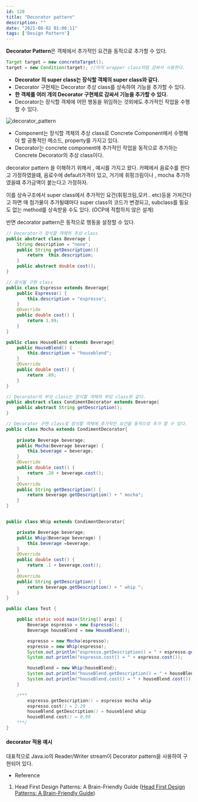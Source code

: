 ```yaml
---
id: 128
title: "Decorator pattern"
description: ""
date: "2021-08-02 01:06:11"
tags: ['Design Pattern']
---
```

<strong>Decorator Pattern</strong>은 객체에서 추가적인 요건을 동적으로 추가할 수 있다. 

```java
Target target = new concreteTarget();
target = new Condition(target); //마치 wrapper class처럼 감싸서 사용한다.
```
- <strong>Decorator 의 super class는 장식할 객체의 super class와 같다. </strong>
- Decorator 구현체는 Decorator 추상 class를 상속하여 기능을 추가할 수 있다. 
- <strong>한 객체를 여러 개의 Decorator 구현체로 감싸서 기능을 추가할 수 있다. </strong>
- Decorator는 장식할 객체에 어떤 행동을 위임하는 것외에도 추가적인 작업을 수행할 수 있다. 



![decorator_pattern](/images/decorator-pattern.jpg)



- Component는 장식할 객체의 추상 class로 Concrete Component에서 수행해야 할 공통적인 메소드, property를 가지고 있다.
- Decorator는 concrete component에 추가적인 작업을 동적으로 추가하는 Concrete Decorator의 추상 class이다. 


decorator pattern 을 이해하기 위해서 , 예시를 가지고 왔다.
카페에서 음료수를 판다고 가정하였을떄, 음료수에 default가격이 있고, 거기에 휘핑크림이나 , mocha 추가하였을떄 추가금액이 붙는다고 가정하자.

이를 상속구조에서 super class에서 추가적인 요건(휘핑크림,모카.. etc)등을 가져간다고 하면 매 첨가물이 추가될떄마다 super class의 코드가 변경되고, subclass를 필요도 없는 method를 상속받을 수도 있다. (OCP에 적합하지 않은 설계)

반면 decorator pattern은 동적으로 행동을 설정할 수 있다.

```java
// Decorator가 장식할 객체의 추상 class
public abstract class Beverage {
    String description = "none";
    public String getDescription(){
        return  this.description;
    }
    public abstract double cost();
}
```

```java
// 장식될 구현 class
public class Espresso extends Beverage{
    public Espresso() {
        this.description = "espresso";
    }
    @Override
    public double cost() {
        return 1.99;
    }
}

public class HouseBlend extends Beverage{
    public HouseBlend() {
        this.description = "houseblend";
    }
    @Override
    public double cost() {
        return .89;
    }
}
```

```java
// Decorator의 부모 class는 장식할 객체의 부모 class와 같다.  
public abstract class CondimentDecorator extends Beverage{
    public abstract String getDescription();
}

```

```java
// Decorator 구현 class로 장식할 객체에 추가적인 요건을 동적으로 추가 할 수 있다. 
public class Mocha extends CondimentDecorator{
    
    private Beverage beverage;
    public Mocha(Beverage beverage) {
        this.beverage = beverage;
    }
    @Override
    public double cost() {
        return .20 + beverage.cost();
    }
    @Override
    public String getDescription() {
        return beverage.getDescription() + " mocha";
    }
}


public class Whip extends CondimentDecorator{

    private Beverage beverage;
    public Whip(Beverage beverage) {
        this.beverage =beverage;
    }
    @Override
    public double cost() {
        return .1 + beverage.cost();
    }
    @Override
    public String getDescription() {
        return beverage.getDescription() + " whip ";
    }
}
```


```java
public class Test {

    public static void main(String[] args) {
        Beverage espresso = new Espresso();
        Beverage houseBlend = new HouseBlend();

        espresso = new Mocha(espresso);
        espresso = new Whip(espresso);
        System.out.println("espresso.getDescription() = " + espresso.getDescription());
        System.out.println("espresso.cost() = " + espresso.cost());

        houseBlend = new Whip(houseBlend);
        System.out.println("houseBlend.getDescription() = " + houseBlend.getDescription());
        System.out.println("houseBlend.cost() = " + houseBlend.cost());
    }

    /***
        espresso.getDescription() = espresso mocha whip 
        espresso.cost() = 2.29
        houseBlend.getDescription() = houseblend whip 
        houseBlend.cost() = 0.99
    ***/
}

```
#### decorator 적용 예시

대표적으로 Java.io의 Reader/Writer stream이 Decorator pattern을 사용하여 구현되어 있다. 

- Reference 
1. Head First Design Patterns: A Brain-Friendly Guide ([Head First Design Patterns: A Brain-Friendly Guide](https://www.amazon.com/Head-First-Design-Patterns-Brain-Friendly/dp/0596007124))